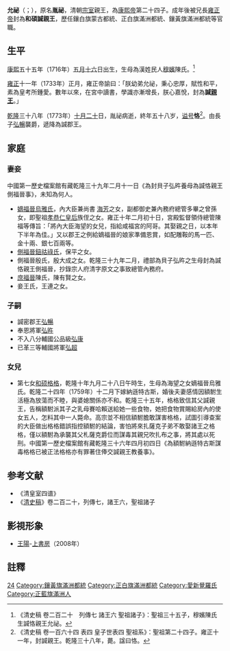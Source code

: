 {{東亞男性歷史人物
|名稱 =諴恪親王 允祕
|身份 =清代'''和碩諴親王'''、[[康熙帝|康熙帝]]第二十四子
|國家 =[[清朝|清朝]]
|時代 =[[清代|清代]]
|主君 =[[清聖祖|清聖祖]]→[[清世宗|清世宗]]→[[清高宗|清高宗]]
|屆數 =
|最高職務 =鑲黃旗滿洲[[都統|都統]]、總裁[[玉牒館|玉牒館]]事務
|前任 = 新建立
|繼任 = 諴密郡王 [[弘暢|弘暢]]
|圖片名稱 =
|圖片大小 =
|圖片說明 =
|氏 =
|姓 
|穆坤= <!--清代八旗满洲人物专用-->
|名 =允祐
|姓名 =
|羅馬拼音 =
|假名 = <!--日本、琉球人用-->
|諺文 = <!--朝鮮、韓國人用-->
|字 =
|號=
|名乘 = <!--琉球士族用-->
|官職 =
|封爵 ='''和碩諴親王'''（1733年）
|封號 =
|位階 =
|御稱號 = <!--日本皇族之稱號-->
|宮號1 = <!--日本皇族之宮號-->
|宮號2 = <!--朝鮮王族之宮號-->
|封地 =
|神號 =
|尊號 =
|族裔 = [[滿洲|滿洲]]
|信仰 = <!--指的是宗教信仰-->
|旗籍 = <!--清代八旗人物专用-->[[File:Plain_Blue_Banner.svg|30px]][[正藍旗|正藍旗]]
|氏族 =[[愛新覺羅氏|愛新覺羅氏]]
|籍貫 =
|本貫 = <!--朝鮮人用-->
|世居地= <!--清代八旗人物专用-->
|世居地/穆坤= <!--专门用于清代八旗满洲人物世居地和穆坤相同时-->
|祖籍 =
|本籍 =
|出身地 =
|府邸 =
|世系 =諴恪親王世系
|初名 =
|乳名 = <!--日本、朝鮮、琉球以外人物用-->
|幼名 = <!--日本人用-->
|兒名 = <!--朝鮮人用-->
|童名 = <!--琉球人用-->
|小字 =
|別名 =
|法號 =
|院號 =
|其他名號 =
|出生日期 =清朝[[清聖祖|聖祖]][[康熙|康熙]]五十五年五月十六日<br>（[[1716年|1716年]]7月5日）
|出生地點 =
|婚年 =
|逝世日期 =清朝[[清高宗|高宗]][[乾隆|乾隆]]三十八年十月二十日<br>（[[1773年|1773年]]12月3日）<br>58歲 薨
|逝世地點 =[[直隸省|直隸省]][[順天府|順天府]]
|在位年代 =
|廟號 =
|諡號 ='''恪'''
|墓葬 =
|祠廟 =
|父親 =[[清聖祖|清聖祖]]仁皇帝 玄燁
|嫡母 =
|母親 =[[穆嬪|穆嬪]]陳氏
|繼父=
|繼母=
|養父=
|養母=
|猶父= <!--日本人用-->
|烏帽子親= <!--日本人、琉球人用-->
|元配 =
|正室 =嫡福晉[[烏雅氏|烏雅氏]]（[[禮部尚書|禮部尚書]][[海望|海望]]之女）
|妻 =
|繼室 =
|平妻 =
|側室 =側福晉[[鈕祜祿氏|鈕祜祿氏]]<br>側福晉殷氏<br>庶福晉陳氏<br>妾王氏
|元配之父 =副都統法喀
|元配之嫡母 =
|元配之母 =
|正室之父 =
|正室之嫡母 =
|正室之母 =
|妻之父 =
|妻之嫡母 =
|妻之母 =
|繼室之父 =
|繼室之嫡母 =
|繼室之母 =
|平妻之父 =
|平妻之嫡母 =
|平妻之母 =
|兄弟 =
|姊妹 =
|嫡兄弟 =
|嫡姊妹 =
|庶兄弟 =
|庶姊妹 =
|同胞兄弟 =
|同胞姊妹 =
|異母兄弟 =
|異母姊妹 =
|異父兄弟 =
|異父姊妹 =
|繼兄弟 =
|繼姊妹 =
|子 ='''諴密郡王''' [[弘暢|弘暢]]<BR>'''奉恩將軍''' [[弘旿|弘旿]]
|女 =
|嫡子 =
|嫡女 =
|庶子 =
|庶女 =
|養子 =
|養女 =
|猶子 = <!--日本人用-->
|婿養子 = <!--日本人用-->
|烏帽子子 = <!--日本人用-->
|繼子 =
|繼女 =
|其他親屬 =
|出身 = <!---此处指科举出身--->
|功名 = 
|經歷 =
|著作 =
|注釋 =
}}
'''允祕'''（{{lang-mnc|ᠶᡡᠨ ᠪᡳ|v=yūn bi}}；{{bd|1716年|7月5日|1773年|12月3日|catIdx=A}}），原名'''胤祕'''，清朝[[宗室|宗室]]親王，為[[康熙帝|康熙帝]]第二十四子。成年後被兄長[[雍正帝|雍正帝]]封為'''和碩諴親王'''，歷任鑲白旗蒙古都統、正白旗滿洲都統、鑲黃旗滿洲都統等官職。

==生平==

[[康熙|康熙]]五十五年（1716年）[[五月十六|五月十六]]日出生，生母為漢姓民人[[穆嫔|穆嬪]]陳氏。<ref>《清史稿 卷二百二十　列傳七 諸王六 聖祖諸子》：聖祖三十五子，穆嬪陳氏生諴恪親王允祕。</ref>

[[雍正|雍正]]十一年（1733年）正月，雍正帝諭曰：「朕幼弟允祕，秉心忠厚，賦性和平，素為皇考所鍾愛。數年以來，在宮中讀書，學識亦漸增長，朕心嘉悅，封為'''諴[[親王|親王]]'''。」

[[乾隆|乾隆]]三十八年（1773年）[[十月二十|十月二十]]日，胤祕病逝，終年五十八岁，[[谥号|谥号]]'''恪'''<ref>《清史稿 卷一百六十四 表四 皇子世表四 聖祖系》：聖祖第二十四子。雍正十一年，封諴親王。乾隆三十八年，薨。諡曰恪。</ref>。由長子[[弘暢|弘暢]]襲爵，遞降為諴郡王。

==家庭==

===妻妾===

中國第一歷史檔案館有藏乾隆三十九年二月十一日《為封貝子弘旿養母為諴恪親王側福晉事》，未知為何人。

*[[嫡福晉|嫡福晉]][[烏雅氏|烏雅氏]]，內大臣兼尚書 [[海望|海芳]]之女，副都御史兼內務府總管多畢之曾孫女，即聖祖[[孝恭仁皇后|孝恭仁皇后]]族侄之女。雍正十年二月初十日，宮殿監督領侍總管陳福等傳旨：「將內大臣海望的女兒，指給咸福宮的阿哥。其娶親之日，以本年下半年為佳。」又以郡王之例給嫡福晉的娘家準備恩賞，如配雕鞍的馬一匹、金十兩、銀七百兩等。
*[[側福晉|側福晉]][[鈕祜祿氏|鈕祜祿氏]]，保平之女。
*側福晉殷氏，殷大成之女。乾隆三十九年二月，禮部為貝子弘旿之生母封為諴恪親王側福晉，抄錄宗人府清字原文之事致總管內務府。
*[[福晉|庶福晉]]陳氏，陳有賢之女。
*妾王氏，王連之女。

===子嗣===

*諴密郡王[[弘暢|弘暢]]
*奉恩將軍[[弘旿|弘旿]]
*不入八分輔國公品級[[弘康|弘康]]
*已革三等輔國將軍[[弘超|弘超]]

===女兒===

*第七女[[郡主|和硕格格]]，乾隆十年九月二十八日午時生，生母為海望之女嫡福晉烏雅氏。乾隆二十四年（1759年）十二月下嫁納遜特古斯，婚後夫妻感情因額駙生活極為放蕩而不睦，與婆媳關係亦不和。乾隆三十五年，格格致信其父諴親王，告稱額駙派其子之乳母賽哈賴送給她一些食物，她把食物賞賜給房內的使女五人，怎料其中一人斃命。高宗並不相信額駙膽敢謀害格格，試圖引導查案的大臣做出格格錯誤指控額駙的結論，害怕將來扎薩克子弟不敢娶諸王之格格，僅以額駙為承襲其父札薩克爵位而謀毒其親兄吹扎布之事，將其處以死刑。中國第一歷史檔案館有藏乾隆三十六年四月初四日《為額駙納遜特古斯謀毒格格已被正法格格亦有罪著住俸交諴親王教養事》。

==参考文献==
*《清皇室四谱》
*《[[清史稿|清史稿]]》卷二百二十，列傳七，諸王六，聖祖諸子

==影視形象==
*[[王陽|王陽]]-[[上書房|上書房]]（2008年）

==註釋==
{{reflist}}

{{start box}}
{{s-hou|諴恪親王世系|1716年|7月5日|1773年|12月3日|清聖祖世系}}
{{s-roy}}
{{s-new|新封爵}}
{{s-title|[[諴亲王|諴亲王]]|任職期間:1733年－1773年}}
{{s-after|遞降為郡王<br>子諴密郡王[[弘暢|弘暢]]}}
{{end box}}
{{清圣祖皇室}}
[[Category:清圣祖皇子|24]]
[[Category:鑲黃旗滿洲都統|Category:鑲黃旗滿洲都統]]
[[Category:正白旗滿洲都統|Category:正白旗滿洲都統]]
[[Category:愛新覺羅氏|Category:愛新覺羅氏]]
[[Category:正藍旗滿洲人|Category:正藍旗滿洲人]]